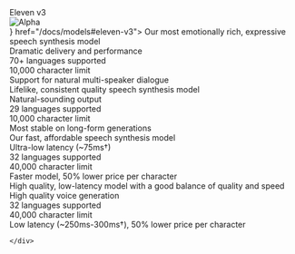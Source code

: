 <CardGroup cols={2} rows={2}>
  <Card title={<div className="flex items-start gap-2"><div>Eleven v3</div><div><img src="/assets/icons/alpha.svg" alt="Alpha" /></div></div>} href="/docs/models#eleven-v3">
    Our most emotionally rich, expressive speech synthesis model
    <div className="mt-4 space-y-2">
      <div className="text-sm">Dramatic delivery and performance</div>
      <div className="text-sm">70+ languages supported</div>
      <div className="text-sm">10,000 character limit</div>
      <div className="text-sm">Support for natural multi-speaker dialogue</div>
    </div>
  </Card>
  <Card title="Eleven Multilingual v2" href="/docs/models#multilingual-v2">
    Lifelike, consistent quality speech synthesis model
    <div className="mt-4 space-y-2">
      <div className="text-sm">Natural-sounding output</div>
      <div className="text-sm">29 languages supported</div>
      <div className="text-sm">10,000 character limit</div>
      <div className="text-sm">Most stable on long-form generations</div>
    </div>
  </Card>
  <Card title="Eleven Flash v2.5" href="/docs/models#flash-v25">
    Our fast, affordable speech synthesis model
    <div className="mt-4 space-y-2">
      <div className="text-sm">Ultra-low latency (~75ms&dagger;)</div>
      <div className="text-sm">32 languages supported</div>
      <div className="text-sm">40,000 character limit</div>
      <div className="text-sm">Faster model, 50% lower price per character</div>
    </div>
  </Card>
  <Card title="Eleven Turbo v2.5" href="/docs/models#turbo-v25">
    High quality, low-latency model with a good balance of quality and speed
    <div className="mt-4 space-y-2">
      <div className="text-sm">High quality voice generation</div>
      <div className="text-sm">32 languages supported</div>
      <div className="text-sm">40,000 character limit</div>
      <div className="text-sm">Low latency (~250ms-300ms&dagger;), 50% lower price per character</div>

    </div>

  </Card>
</CardGroup>
